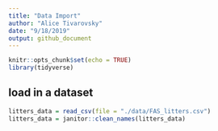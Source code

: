 ```yaml
---
title: "Data Import"
author: "Alice Tivarovsky"
date: "9/18/2019"
output: github_document
---
```


```r
knitr::opts_chunk$set(echo = TRUE)
library(tidyverse)

```


## load in a dataset

```r
litters_data = read_csv(file = "./data/FAS_litters.csv")
litters_data = janitor::clean_names(litters_data)
```
